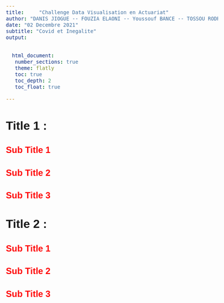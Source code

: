 ```yaml
---
title:     "Challenge Data Visualisation en Actuariat"
author: "DANIS JIOGUE -- FOUZIA ELAONI -- Youssouf BANCE -- TOSSOU RODRIGUE"
date: "02 Decembre 2021"
subtitle: "Covid et Inegalite"
output:


  html_document:
   number_sections: true
   theme: flatly
   toc: true
   toc_depth: 2
   toc_float: true 

---
```



<style type="text/css">

h1.title {
  font-size: 38px;
  color: DarkRed;
  text-align: center;
   font-weight: bold;
    border-bottom:1px dashed green;
}

h3.subtitle {
  text-align: center;
}

h4.author { 
    font-size: 18px;
  font-family: "Times New Roman", Times, serif;
  color: DarkRed;
  text-align: center;
}
h4.date { 
  font-size: 18px;
  font-family: "Times New Roman", Times, serif;
  color: DarkBlue;
  text-align: center;
}

body{
  font-family: Helvetica;
  font-size: 12pt;
}

</style>


# **Title 1 :** 

## **<font color="red">Sub Title 1</font>**

## **<font color="red">Sub Title 2</font>**

## **<font color="red">Sub Title 3</font>**


# **Title 2 :** 

## **<font color="red">Sub Title 1</font>**

## **<font color="red">Sub Title 2</font>**

## **<font color="red">Sub Title 3</font>**

